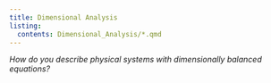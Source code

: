 ```yaml
---
title: Dimensional Analysis
listing:
  contents: Dimensional_Analysis/*.qmd
---
```


*How do you describe physical systems with dimensionally balanced equations?*

